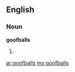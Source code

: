 ==English==

===Noun===
'''goofballs'''

# {{plural of|[[goofball]]}}

[[ar:goofballs]]
[[my:goofballs]]